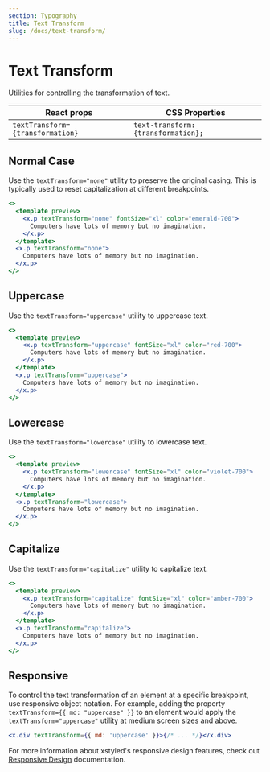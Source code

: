 ```yaml
---
section: Typography
title: Text Transform
slug: /docs/text-transform/
---
```


# Text Transform

Utilities for controlling the transformation of text.

<carbon-ad />

| React props                      | CSS Properties                      |
| -------------------------------- | ----------------------------------- |
| `textTransform={transformation}` | `text-transform: {transformation};` |

## Normal Case

Use the `textTransform="none"` utility to preserve the original casing. This is typically used to reset capitalization at different breakpoints.

```jsx preview color=emerald
<>
  <template preview>
    <x.p textTransform="none" fontSize="xl" color="emerald-700">
      Computers have lots of memory but no imagination.
    </x.p>
  </template>
  <x.p textTransform="none">
    Computers have lots of memory but no imagination.
  </x.p>
</>
```

## Uppercase

Use the `textTransform="uppercase"` utility to uppercase text.

```jsx preview color=red
<>
  <template preview>
    <x.p textTransform="uppercase" fontSize="xl" color="red-700">
      Computers have lots of memory but no imagination.
    </x.p>
  </template>
  <x.p textTransform="uppercase">
    Computers have lots of memory but no imagination.
  </x.p>
</>
```

## Lowercase

Use the `textTransform="lowercase"` utility to lowercase text.

```jsx preview color=violet
<>
  <template preview>
    <x.p textTransform="lowercase" fontSize="xl" color="violet-700">
      Computers have lots of memory but no imagination.
    </x.p>
  </template>
  <x.p textTransform="lowercase">
    Computers have lots of memory but no imagination.
  </x.p>
</>
```

## Capitalize

Use the `textTransform="capitalize"` utility to capitalize text.

```jsx preview color=amber
<>
  <template preview>
    <x.p textTransform="capitalize" fontSize="xl" color="amber-700">
      Computers have lots of memory but no imagination.
    </x.p>
  </template>
  <x.p textTransform="capitalize">
    Computers have lots of memory but no imagination.
  </x.p>
</>
```

## Responsive

To control the text transformation of an element at a specific breakpoint, use responsive object notation. For example, adding the property `textTransform={{ md: "uppercase" }}` to an element would apply the `textTransform="uppercase"` utility at medium screen sizes and above.

```jsx
<x.div textTransform={{ md: 'uppercase' }}>{/* ... */}</x.div>
```

For more information about xstyled's responsive design features, check out [Responsive Design](/docs/responsive-design/) documentation.
